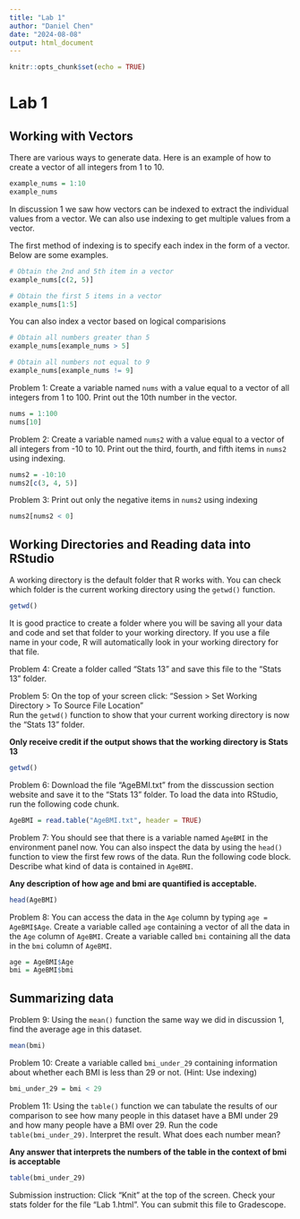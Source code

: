 ```yaml
---
title: "Lab 1"
author: "Daniel Chen"
date: "2024-08-08"
output: html_document
---
```


```r
knitr::opts_chunk$set(echo = TRUE)
```

# Lab 1
## Working with Vectors
There are various ways to generate data. Here is an example of how to create a vector of all integers from 1 to 10.
```r
example_nums = 1:10
example_nums
```


In discussion 1 we saw how vectors can be indexed to extract the individual values from a vector. We can also use indexing to get multiple values from a vector.  

The first method of indexing is to specify each index in the form of a vector. Below are some examples.

```r
# Obtain the 2nd and 5th item in a vector
example_nums[c(2, 5)]
```


```r
# Obtain the first 5 items in a vector
example_nums[1:5]
```

You can also index a vector based on logical comparisions
```r
# Obtain all numbers greater than 5
example_nums[example_nums > 5]
```


```r
# Obtain all numbers not equal to 9
example_nums[example_nums != 9]
```


Problem 1: Create a variable named `nums` with a value equal to a vector of all integers from 1 to 100. Print out the 10th number in the vector.
```r
nums = 1:100
nums[10]
```

Problem 2: Create a variable named `nums2` with a value equal to a vector of all integers from -10 to 10. Print out the third, fourth, and fifth items in `nums2` using indexing.

```r
nums2 = -10:10
nums2[c(3, 4, 5)]
```

Problem 3: Print out only the negative items in `nums2` using indexing

```r
nums2[nums2 < 0]
```

## Working Directories and Reading data into RStudio
A working directory is the default folder that R works with. You can check which folder is the current working directory using the `getwd()` function.  

```r
getwd()
```

It is good practice to create a folder where you will be saving all your data and code and set that folder to your working directory. If you use a file name in your code, R will automatically look in your working directory for that file.  

Problem 4: Create a folder called "Stats 13" and save this file to the "Stats 13" folder.  

Problem 5: On the top of your screen click: "Session > Set Working Directory > To Source File Location"  
Run the `getwd()` function to show that your current working directory is now the "Stats 13" folder.

**Only receive credit if the output shows that the working directory is Stats 13**

```r
getwd()
```

Problem 6: Download the file "AgeBMI.txt" from the disscussion section website and save it to the "Stats 13" folder. To load the data into RStudio, run the following code chunk.

```r
AgeBMI = read.table("AgeBMI.txt", header = TRUE)
```

Problem 7: You should see that there is a variable named `AgeBMI` in the environment panel now. You can also inspect the data by using the `head()` function to view the first few rows of the data. Run the following code block. Describe what kind of data is contained in `AgeBMI`.  

**Any description of how age and bmi are quantified is acceptable.**

```r
head(AgeBMI)
```

Problem 8: You can access the data in the `Age` column by typing `age = AgeBMI$Age`. Create a variable called `age` containing a vector of all the data in the `Age` column of `AgeBMI`. Create a variable called `bmi` containing all the data in the `bmi` column of `AgeBMI`.

```r
age = AgeBMI$Age
bmi = AgeBMI$bmi
```

## Summarizing data
Problem 9: Using the `mean()` function the same way we did in discussion 1, find the average age in this dataset.

```r
mean(bmi)
```

Problem 10: Create a variable called `bmi_under_29` containing information about whether each BMI is less than 29 or not. (Hint: Use indexing)

```r
bmi_under_29 = bmi < 29
```

Problem 11: Using the `table()` function we can tabulate the results of our comparison to see how many people in this dataset have a BMI under 29 and how many people have a BMI over 29. Run the code `table(bmi_under_29)`. Interpret the result. What does each number mean?  

**Any answer that interprets the numbers of the table in the context of bmi is acceptable**

```r
table(bmi_under_29)
```

Submission instruction: Click "Knit" at the top of the screen. Check your stats folder for the file "Lab 1.html". You can submit this file to Gradescope.






